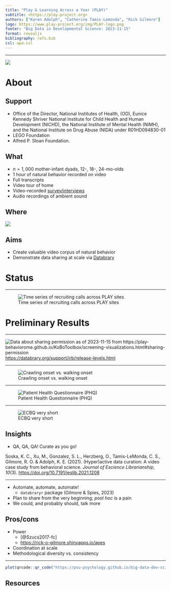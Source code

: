 ```yaml
---
title: "Play & Learning Across a Year (PLAY)"
subtitle: <https://play-project.org>
authors: ["Karen Adolph", "Catherine Tamis-Lemonda", "Rick Gilmore"]
logo: https://www.play-project.org/img/PLAY-logo.png
footer: "Big Data in Developmental Science: 2023-11-15"
format: revealjs
bibliography: refs.bib
csl: apa.csl
---
```


---

![](https://www.play-project.org/img/PLAY-logo.png)

# About

## Support

- Office of the Director, National Institutes of Health, (OD), Eunice Kennedy Shriver National Institute for Child Health and Human Development (NICHD), the National Institute of Mental Health (NIMH), and the National Institute on Drug Abuse (NIDA) under R01HD094830-01
- LEGO Foundation
- Alfred P. Sloan Foundation.

## What

- $n=1,000$ mother-infant dyads, 12-, 18-, 24-mo-olds
- 1 hour of natural behavior recorded on video
- Full transcripts
- Video tour of home
- Video-recorded [survey/interviews](https://play-behaviorome.github.io/KoBoToolbox/)
- Audio recordings of ambient sound

## Where

![](https://www.play-project.org/img/PLAY-sites.png)

## Aims

- Create valuable video corpus of natural behavior
- Demonstrate data sharing at scale via [Databrary](https://databrary.org)

# Status

---

![Time series of recruiting calls across PLAY sites](https://play-behaviorome.github.io/KoBoToolbox/include/img/fig-screening-calls-time-series-1.png)

# Preliminary Results

---

![Data about sharing permission as of 2023-11-15 from <https://play-behaviorome.github.io/KoBoToolbox/screening-visualizations.html#sharing-permission>](img/play-sharing-permission.png)
<https://databrary.org/support/irb/release-levels.html>

---

![Crawling onset vs. walking onset](https://play-behaviorome.github.io/KoBoToolbox/include/img/fig-walk-mos-kea-crawl-mos-1.png)

---

![Patient Health Questionnaire (PHQ)](https://play-behaviorome.github.io/KoBoToolbox/include/img/fig-phq4-1.png)

---

![ECBQ very short](https://play-behaviorome.github.io/KoBoToolbox/include/img/purrr-map-ecbq-figs-1.png)

## Insights

- QA, QA, QA! Curate as you go!

Soska, K. C., Xu, M., Gonzalez, S. L., Herzberg, O., Tamis-LeMonda, C. S., Gilmore, R. O. & Adolph, K. E. (2021). (Hyper)active data curation: A video case study from behavioral science. *Journal of Escience Librarianship*, *10*(3). <https://doi.org/10.7191/jeslib.2021.1208>

---

- Automate, automate, automate!
  - `databraryr` package (Gilmore & Spies, 2023)
- Plan to share from the very beginning; *post hoc* is a pain
- We could, and probably should, talk more

## Pros/cons

- Power
  - [@Szucs2017-fc]
  - <https://rick-o-gilmore.shinyapps.io/apes>
- Coordination at scale
- Methodological diversity vs. consistency

---

```r
plot(qrcode::qr_code("https://psu-psychology.github.io/big-data-dev-sci"))
```

## Resources
